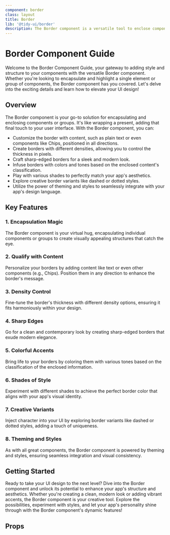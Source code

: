 ```yaml
---
component: border
class: layout
title: Border
lib: '@tidy-ui/border'
description: The Border component is a versatile tool to enclose components or groups. It supports content qualification like text or Chips and can be positioned in all directions. Create borders with customizable densities and sharp edges. Infuse borders with colors based on enclosed content's classification and experiment with various shades. Explore border variants like dashed or dotted styles, all customizable through theming and styles settings.
---
```


# Border Component Guide

Welcome to the Border Component Guide, your gateway to adding style and structure to your components with the versatile Border component. Whether you're looking to encapsulate and highlight a single element or group of components, the Border component has you covered. Let's delve into the exciting details and learn how to elevate your UI design!

## Overview

The Border component is your go-to solution for encapsulating and enclosing components or groups. It's like wrapping a present, adding that final touch to your user interface. With the Border component, you can:

- Customize the border with content, such as plain text or even components like Chips, positioned in all directions.
- Create borders with different densities, allowing you to control the thickness in pixels.
- Craft sharp-edged borders for a sleek and modern look.
- Infuse borders with colors and tones based on the enclosed content's classification.
- Play with various shades to perfectly match your app's aesthetics.
- Explore creative border variants like dashed or dotted styles.
- Utilize the power of theming and styles to seamlessly integrate with your app's design language.

## Key Features

### 1. Encapsulation Magic

The Border component is your virtual hug, encapsulating individual components or groups to create visually appealing structures that catch the eye.

### 2. Qualify with Content

Personalize your borders by adding content like text or even other components (e.g., Chips). Position them in any direction to enhance the border's message.

### 3. Density Control

Fine-tune the border's thickness with different density options, ensuring it fits harmoniously within your design.

### 4. Sharp Edges

Go for a clean and contemporary look by creating sharp-edged borders that exude modern elegance.

### 5. Colorful Accents

Bring life to your borders by coloring them with various tones based on the classification of the enclosed information.

### 6. Shades of Style

Experiment with different shades to achieve the perfect border color that aligns with your app's visual identity.

### 7. Creative Variants

Inject character into your UI by exploring border variants like dashed or dotted styles, adding a touch of uniqueness.

### 8. Theming and Styles

As with all great components, the Border component is powered by theming and styles, ensuring seamless integration and visual consistency.

## Getting Started

Ready to take your UI design to the next level? Dive into the Border component and unlock its potential to enhance your app's structure and aesthetics. Whether you're creating a clean, modern look or adding vibrant accents, the Border component is your creative tool. Explore the possibilities, experiment with styles, and let your app's personality shine through with the Border component's dynamic features!

## Props
